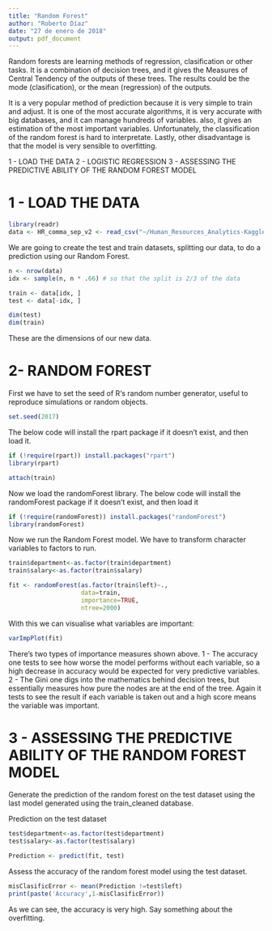 ```yaml
---
title: "Random Forest"
author: "Roberto Díaz"
date: "27 de enero de 2018"
output: pdf_document
---
```

Random forests are learning methods of regression, clasification or other tasks. It is a combination of decision trees, and it gives the Measures of Central Tendency of the outputs of these trees. The results could be the mode (clasification), or the mean (regression) of the outputs.

It is a very popular method of prediction because it is very simple to train and adjust. It is one of the most accurate algorithms, it is very accurate with big databases, and it can manage hundreds of variables. also, it gives an estimation of the most important variables. Unfortunately, the classification of the random forest is hard to interpretate. Lastly, other disadvantage is that the model is very sensible to overfitting.


 1 - LOAD THE DATA
 2 - LOGISTIC REGRESSION
 3 - ASSESSING THE PREDICTIVE ABILITY OF THE RANDOM FOREST MODEL

# 1 - LOAD THE DATA
```r
library(readr)
data <- HR_comma_sep_v2 <- read_csv("~/Human_Resources_Analytics-Kaggle_DS/final_files/databases/HR_comma_sep_v2.csv") # Remeber to set the working directory for this line of code to work
```

We are going to create the test and train datasets, splitting our data, to do a prediction using our Random Forest. 
```r
n <- nrow(data)
idx <- sample(n, n * .66) # so that the split is 2/3 of the data

train <- data[idx, ]
test <- data[-idx, ]

dim(test)
dim(train)
```
These are the dimensions of our new data.

# 2- RANDOM FOREST

First we have to set the seed of R‘s random number generator, useful to reproduce simulations or random objects.
```r
set.seed(2017)
```

The below code will install the rpart package if it doesn't exist, and then load it.
```r
if (!require(rpart)) install.packages("rpart")
library(rpart)

attach(train)
```

Now we load the randomForest library.
The below code will install the randomForest package if it doesn't exist, and then load it
```r
if (!require(randomForest)) install.packages("randomForest")
library(randomForest)
```

Now we run the Random Forest model. We have to transform character variables to factors to run.
```r
train$department<-as.factor(train$department)
train$salary<-as.factor(train$salary)

fit <- randomForest(as.factor(train$left)~.,
                    data=train,
                    importance=TRUE,
                    ntree=2000)
```

With this we can visualise what variables are important:
```r
varImpPlot(fit)
```
There's two types of importance measures shown above.
1 - The accuracy one tests to see how worse the model performs without each variable, so a high decrease in
accuracy would be expected for very predictive variables.
2 - The Gini one digs into the mathematics behind decision trees, but essentially measures how pure the
nodes are at the end of the tree. Again it tests to see the result if each variable is taken out and a high score means the variable was important.

# 3 - ASSESSING THE PREDICTIVE ABILITY OF THE RANDOM FOREST MODEL

Generate the prediction of the random forest on the test dataset using the last model generated using the train_cleaned database.

Prediction on the test dataset
```r
test$department<-as.factor(test$department)
test$salary<-as.factor(test$salary)

Prediction <- predict(fit, test)
```

Assess the accuracy of the random forest model using the test dataset.
```r
misClasificError <- mean(Prediction !=test$left)
print(paste('Accuracy',1-misClasificError))
```
As we can see, the accuracy is very high. Say something about the overfitting.